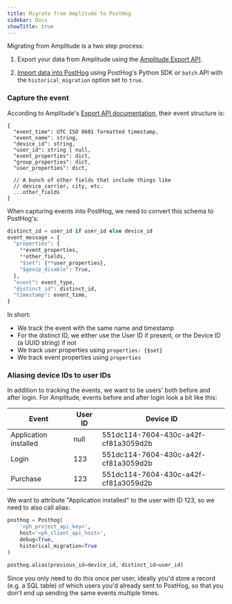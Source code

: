 ```yaml
---
title: Migrate from Amplitude to PostHog
sidebar: Docs
showTitle: true
---
```



<MigrationWarning />

Migrating from Amplitude is a two step process:

1. Export your data from Amplitude using the [Amplitude Export API](https://www.docs.developers.amplitude.com/analytics/apis/export-api/i).

2. [Import data into PostHog](/docs/migrate) using PostHog's Python SDK or `batch` API with the `historical_migration` option set to `true`.

### Capture the event

According to Amplitude's [Export API documentation](https://www.docs.developers.amplitude.com/analytics/apis/export-api/#response-schema), their event structure is:

```
{
  "event_time": UTC ISO 8601 formatted timestamp,
  "event_name": string,
  "device_id": string,
  "user_id": string | null,
  "event_properties": dict,
  "group_properties": dict,
  "user_properties": dict,
  
  // A bunch of other fields that include things like
  // device_carrier, city, etc.
  ...other_fields
}
```

When capturing events into PostHog, we need to convert this schema to PostHog's:

```python
distinct_id = user_id if user_id else device_id
event_message = {
  "properties": {
    **event_properties,
    **other_fields,
    "$set": {**user_properties},
    "$geoip_disable": True,
  },
  "event": event_type,
  "distinct_id": distinct_id,
  "timestamp": event_time,
}
```

In short:

- We track the event with the same name and timestamp
- For the distinct ID, we either use the User ID if present, or the Device ID (a UUID string) if not
- We track user properties using `properties: {$set}`
- We track event properties using `properties`

### Aliasing device IDs to user IDs

In addition to tracking the events, we want to tie users' both before and after login. For Amplitude, events before and after login look a bit like this:

| Event | User ID | Device ID |
|-------|---------|-----------|
| Application installed | null | 551dc114-7604-430c-a42f-cf81a3059d2b |
| Login | 123 | 551dc114-7604-430c-a42f-cf81a3059d2b |
| Purchase | 123 | 551dc114-7604-430c-a42f-cf81a3059d2b |

We want to attribute "Application installed" to the user with ID 123, so we need to also call alias:

```python
posthog = Posthog(
    '<ph_project_api_key>', 
    host='<ph_client_api_host>',
    debug=True,
    historical_migration=True
)

posthog.alias(previous_id=device_id, distinct_id=user_id)
```

Since you only need to do this once per user, ideally you'd store a record (e.g. a SQL table) of which users you'd already sent to PostHog, so that you don't end up sending the same events multiple times.
